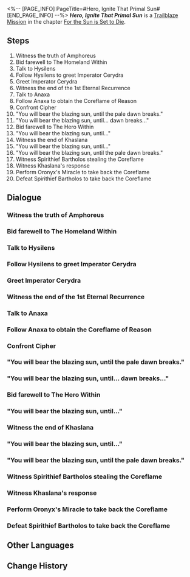 <%-- [PAGE_INFO]
PageTitle=#Hero, Ignite That Primal Sun#
[END_PAGE_INFO] --%>
{{Stub|Dialogue.}}
{{Mission Infobox
|id            = 1040504
|title         = 
|image         = <!--Mission Hero, Ignite That Primal Sun.png-->
|type          = Trailblaze
|event_name    = 
|chapter       = For the Sun is Set to Die
|requirements  = {{subst:void|<!--Unknown: {"Type":"Manual"}-->}}
|summary       = <!--official mission summary from Fate's Atlas-->
|characters    = "Spirithief" Bartholos; Aglaea; Anaxa; Castorice, Hand of Shadow; Cipher; Hysilens; Khaslana; Mydeimos, Lance of Fury; Phainon; The Hero Within; Trailblazer; Tribbie
|startLocation = [[Amphoreus]] - [[Vortex of Genesis]]
|world         = Amphoreus
|area          = Vortex of Genesis
|prev          = 
|next          = 
|rewards       = Traveler's Guide*10; Refined Aether*10; Lost Crystal*10; Credit*120,000
}}
'''''Hero, Ignite That Primal Sun''''' is a [[Trailblaze Mission]] in the chapter [[For the Sun is Set to Die]].

==Steps==
# Witness the truth of Amphoreus
# Bid farewell to The Homeland Within
# Talk to Hysilens
# Follow Hysilens to greet Imperator Cerydra
# Greet Imperator Cerydra
# Witness the end of the 1st Eternal Recurrence
# Talk to Anaxa
# Follow Anaxa to obtain the Coreflame of Reason
# Confront Cipher
# "You will bear the blazing sun, until the pale dawn breaks."
# "You will bear the blazing sun, until... dawn breaks..."
# Bid farewell to The Hero Within
# "You will bear the blazing sun, until..."
# Witness the end of Khaslana
# "You will bear the blazing sun, until..."
# "You will bear the blazing sun, until the pale dawn breaks."
# Witness Spirithief Bartholos stealing the Coreflame
# Witness Khaslana's response
# Perform Oronyx's Miracle to take back the Coreflame
# Defeat Spirithief Bartholos to take back the Coreflame

<!--
==Gameplay Notes==

--><!--
==Trial Character==

-->
==Dialogue==
{{Stub Dialogue}}
===Witness the truth of Amphoreus{{subst:void|<!--104050401-->}}===
{{Mission Description|type=trailblaze|location=Vortex of Genesis|Let me tell a tale of a swarm of nymphs that chase the scorching dawn. The Paean of Era Nova...<br />For their light slips through the gate while their shadow greets the throne, for they walked through the petals in the land of repose, yet fell finally at dawn's rise...<br />They cast themselves into the source of golden blood to awaken:<br />The Worldbearer, the Deliverer, the Roarer, the one with Ever-Burning Flame.<br />He will sacrifice all he loves, and his offering shall never end.}}
{{Dialogue Start}}
:{{tx}}
{{Dialogue End}}

===Bid farewell to The Homeland Within{{subst:void|<!--104050402-->}}===
{{Dialogue Start}}
:{{tx}}
{{Dialogue End}}

===Talk to Hysilens{{subst:void|<!--104050403-->}}===
{{Mission Description|type=trailblaze|location=The 1st Eternal Recurrence: Dawncloud During Doomsday|update|Do you still remember them, Khaslana, the one who won't reach the dawn?<br />The hero tore through the sky, the Holy Maiden fell from the cliff, and the chessmaster ignited the first Flame, all in the name of prophecy of Worldbearer.<br />What noble deeds! And yet fate, ever generous, ensures that the death-bound nymphs shall find their death nevertheless.<br />O Deliverer, behold the lifeless ash they've become! Do you still futilely dream of saving them?<br />Those who push the boulder upward will see the earth swallow them whole. Those who meddle with time earn nothing but a shattered shell.<br />Hear me. You're no different from them: The singers still scream, and the bright-eyed still go blind.<br />Go, then! March on alone &mdash;<br />Revel, dance, throw yourself into the tireless flame, and never stop!}}
{{Dialogue Start}}
:{{tx}}
{{Dialogue End}}

===Follow Hysilens to greet Imperator Cerydra{{subst:void|<!--104050404-->}}===
{{Dialogue Start}}
:{{tx}}
{{Dialogue End}}

===Greet Imperator Cerydra{{subst:void|<!--104050405-->}}===
{{Dialogue Start}}
:{{tx}}
{{Dialogue End}}

===Witness the end of the 1st Eternal Recurrence{{subst:void|<!--104050406-->}}===
{{Dialogue Start}}
:{{tx}}
{{Dialogue End}}

===Talk to Anaxa{{subst:void|<!--104050407-->}}===
{{Mission Description|type=trailblaze|location="Murmuring Woods" Grove of Epiphany|update|Do you still remember them, Khaslana, the one who won't reach the dawn?<br />Once, your teacher could still guide you through the dark. And that fleet-footed traveler, the thief of Dolos, her home was yet untouched by the fires you brought.<br />Yes, the past is gone. But you, godlike warrior, did you ever shed a tear for those years, sweet as wine?<br />Weren't you once bound by blood and flesh? Wasn't golden blood thicker than water?<br />No! Let your tears flow freely. Don't let rage burn them away &mdash;<br />Then, remember to drink deep: For, to the gods, the tears of mortals are sweeter than any honey brew on Earth.}}
{{Dialogue Start}}
:{{tx}}
{{Dialogue End}}

===Follow Anaxa to obtain the Coreflame of Reason{{subst:void|<!--104050408-->}}===
{{Dialogue Start}}
:{{tx}}
{{Dialogue End}}

===Confront Cipher{{subst:void|<!--104050424-->}}===
{{Dialogue Start}}
:{{tx}}
{{Dialogue End}}

==="You will bear the blazing sun, until the pale dawn breaks."{{subst:void|<!--104050426-->}}===
{{Mission Description|type=trailblaze|location=The 108642nd Eternal Recurrence: Castrum Kremnos|update|Do you still remember him, Khaslana, the one who won't reach the dawn?<br />All hail Mydeimos, the greatest conqueror, the mightiest protector, the strongest of all. The dying lion, eyes blazing, the king with no kingdom.<br />Tell me, if Kephale never forgets &mdash; how many scars have you already carved on him? How many vertebrae have you shattered? How many times did you drive your blade through his back?<br />How did the Library of Garbaniphoro fall to flame? What color was the destruction of the last Kremnoan?<br />You pitiful jester, fit not only for singing, dancing, and jests, but also for treachery that walks the razor's edge.<br />Go on, veil your folly with the weight of the world, then adorn your fratricide with it &mdash; just to savor the taste of tragedy.}}
{{Dialogue Start}}
:{{tx}}
{{Dialogue End}}

==="You will bear the blazing sun, until... dawn breaks..."{{subst:void|<!--104050432-->}}===
{{Mission Description|type=trailblaze|location=The 2003432nd Eternal Recurrence: Styxia|update|Do you still remember her, Khaslana, the one who won't reach the dawn?<br />Castorice, with every sigh flowing from her fingertips and her hands blocking all words of comfort, she held each death close to her heart and swallowed every cry of grief in her palms.<br />Tell me, if Kephale never forgets, how many pairs of wings have you shattered for her? How many blossoms have you snuffed out? How many butterflies have you cast into the ashes?<br />The moonlight's fragrance once streamed like the River of Souls. How did you turn it into golden poison and make it libations for your banquet of futile deliverance?<br />And yet it is you, so-called Deliverer in sheep's clothing, who ought to be the sacrifice upon the altar to the gods!<br />Ugly beast &mdash; your seemingly pious gaze cannot hide the seething venom beneath. And that spear-like horn of yours was born to slay your kin.<br />So feast upon bones and call it grace. The sweetness will surely convince you: "I never truly knew anything about the blade of slaughter."}}
{{Dialogue Start}}
:{{tx}}
{{Dialogue End}}

===Bid farewell to The Hero Within{{subst:void|<!--104050438-->}}===
{{Mission Description|type=trailblaze|location=The Homeland Within|update|Do you still remember, Khaslana, the one who won't reach the dawn?<br />In that drunken dream, the mountains loomed high and steep &mdash; and there, you saw yourself.<br />Believe me, O future witness &mdash; he stood atop that peak, and the people sang with him in ecstasy.<br />The broken Chrysos Heirs, the twisted demigods &mdash; they sang, they spun, they stamped their feet upon the ground with him.<br />Hail! Terror struck his heart: Prophecy burned in every soul, wild with rapture and madness.<br />Hail! Spare them, Khaslana, spare them &mdash; your peerless flame sends chills down every spine!<br />Let them sing of the tireless heroes, sing of the Era Nova, sing of that land where wine and honey flow in torrents.<br />Let them sing how he wove new glory among the stars, and how the Eternal City crashed to dust.<br />How Okhemans, Castrum Kremnos, and every lineage they knew were destroyed.<br />As for Khaslana &mdash; He is still within the drunken dreams, upon the sheer and jagged peak!<br />There he lights flame with blood, and blood with flame, like a sun whose blaze banished all evil from its path.<br />The mountains rise cruel and steep. Yet still he dances there alone, wild and unceasing in his joy.<br />Yet all proves futile &mdash; the flames know no weariness, and dawn is beyond reach.<br />All proves futile &mdash; the flames know no weariness, and dawn is beyond reach.}}
{{Dialogue Start}}
:{{tx}}
{{Dialogue End}}

==="You will bear the blazing sun, until..."{{subst:void|<!--104050440-->}}===
{{Dialogue Start}}
:{{tx}}
{{Dialogue End}}

===Witness the end of Khaslana{{subst:void|<!--104050460-->}}===
{{Dialogue Start}}
:{{tx}}
{{Dialogue End}}

==="You will bear the blazing sun, until..."{{subst:void|<!--104050450-->}}===
{{Dialogue Start}}
:{{tx}}
{{Dialogue End}}

==="You will bear the blazing sun, until the pale dawn breaks."{{subst:void|<!--104050429-->}}===
{{Mission Description|type=trailblaze|location=The 108642nd Eternal Recurrence: Castrum Kremnos|update|Do you still remember him, Khaslana, the one who won't reach the dawn?<br />All hail Mydeimos, the greatest conqueror, the mightiest protector, the strongest of all. The dying lion, eyes blazing, the king with no kingdom.<br />Tell me, if Kephale never forgets &mdash; how many scars have you already carved on him? How many vertebrae have you shattered? How many times did you drive your blade through his back?<br />How did the Library of Garbaniphoro fall to flame? What color was the destruction of the last Kremnoan?<br />You pitiful jester, fit not only for singing, dancing, and jests, but also for treachery that walks the razor's edge.<br />Go on, veil your folly with the weight of the world, then adorn your fratricide with it &mdash; just to savor the taste of tragedy.}}
{{Dialogue Start}}
:{{tx}}
{{Dialogue End}}

===Witness Spirithief Bartholos stealing the Coreflame{{subst:void|<!--104050409-->}}===
{{Mission Description|type=trailblaze|location="Murmuring Woods" Grove of Epiphany|update|Do you still remember them, Khaslana, the one who won't reach the dawn?<br />Once, your teacher could still guide you through the dark. And that fleet-footed traveler, the thief of Dolos, her home was yet untouched by the fires you brought.<br />Yes, the past is gone. But you, godlike warrior, did you ever shed a tear for those years, sweet as wine?<br />Weren't you once bound by blood and flesh? Wasn't golden blood thicker than water?<br />No! Let your tears flow freely. Don't let rage burn them away &mdash;<br />Then, remember to drink deep: For, to the gods, the tears of mortals are sweeter than any honey brew on Earth.}}
{{Dialogue Start}}
:{{tx}}
{{Dialogue End}}

===Witness Khaslana's response{{subst:void|<!--104050420-->}}===
{{Dialogue Start}}
:{{tx}}
{{Dialogue End}}

===Perform Oronyx's Miracle to take back the Coreflame{{subst:void|<!--104050421-->}}===
{{Dialogue Start}}
:{{tx}}
{{Dialogue End}}

===Defeat Spirithief Bartholos to take back the Coreflame{{subst:void|<!--104050423-->}}===
{{Dialogue Start}}
:{{tx}}
{{Dialogue End}}

==Other Languages==
{{Other Languages
|en   = Hero, Ignite That Primal Sun
|zhs  = 英雄啊，点燃那最初的骄阳
|zht  = 英雄啊，點燃那最初的驕陽
|ja   = 英雄よ、灼熱の太陽を最初に灯せ
|ko   = 영웅이여, 저 최초의 태양을 밝혀라
|es   = {{MC|f=Heroína|m=Héroe}}, prende el sol primigenio.
|fr   = Héros, embrase le soleil antique
|ru   = О герой, зажги первое солнце
|th   = วีรชนเอ๋ย จงจุดแสงตะวันแรกเริ่ม
|vi   = Hỡi anh hùng, hãy thắp sáng bình minh đầu tiên
|de   = O Helden, entzündet die erste glühende Sonne
|id   = Wahai Pahlawan, Nyalakan Surya Pertama Itu
|pt   = Herói, Desperte o Sol Primordial
}}

==Change History==
{{Change History|3.4}}
